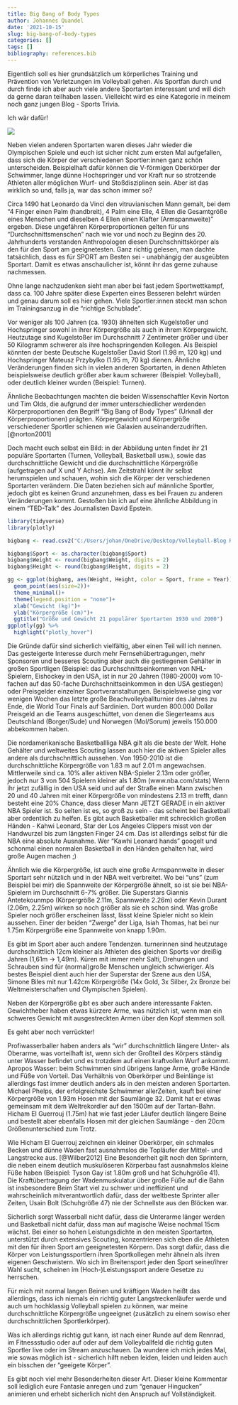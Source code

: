 ```yaml
---
title: Big Bang of Body Types
author: Johannes Quandel
date: '2021-10-15'
slug: big-bang-of-body-types
categories: []
tags: []
bibliography: references.bib
---
```


Eigentlich soll es hier grundsätzlich um körperliches Training und Prävention von Verletzungen im Volleyball gehen. Als Sportfan durch und durch finde ich aber auch viele andere Sportarten interessant und will dich da gerne daran teilhaben lassen. Vielleicht wird es eine Kategorie in meinem noch ganz jungen Blog - Sports Trivia.

Ich wär dafür!

![](C:/Users/johan/OneDrive/Desktop/Volleyball-Blog%20R/theBlock/content/post/2021-10-15-big-bang-of-body-types/bigbangbild.png)

Neben vielen anderen Sportarten waren dieses Jahr wieder die Olympischen Spiele und euch ist sicher nicht zum ersten Mal aufgefallen, dass sich die Körper der verschiedenen Sportler:innen ganz schön unterscheiden. Beispielhaft dafür können die V-förmigen Oberkörper der Schwimmer, lange dünne Hochspringer und vor Kraft nur so strotzende Athleten aller möglichen Wurf- und Stoßdisziplinen sein. Aber ist das wirklich so und, falls ja, war das schon immer so?

Circa 1490 hat Leonardo da Vinci den vitruvianischen Mann gemalt, bei dem "4 Finger einen Palm (handbreit), 4 Palm eine Elle, 4 Ellen die Gesamtgröße eines Menschen und dieselben 4 Ellen einen Klafter (Armspannweite)" ergeben. Diese ungefähren Körperproportionen gelten für uns "Durchschnittsmenschen" nach wie vor und noch zu Beginn des 20. Jahrhunderts verstanden Anthropologen diesen Durchschnittskörper als den für den Sport am geeignetesten. Ganz richtig gelesen, man dachte tatsächlich, dass es für SPORT am Besten sei - unabhängig der ausgeübten Sportart. Damit es etwas anschaulicher ist, könnt ihr das gerne zuhause nachmessen.

Ohne lange nachzudenken sieht man aber bei fast jedem Sportwettkampf, dass ca. 100 Jahre später diese Experten eines Besseren belehrt würden und genau darum soll es hier gehen. Viele Sportler:innen steckt man schon im Trainingsanzug in die "richtige Schublade".

Vor weniger als 100 Jahren (ca. 1930) ähnelten sich Kugelstoßer und Hochspringer sowohl in ihrer Körpergröße als auch in ihrem Körpergewicht. Heutzutage sind Kugelstoßer im Durchschnitt 7 Zentimeter größer und über 50 Kilogramm schwerer als ihre hochspringenden Kollegen. Als Beispiel könnten der beste Deutsche Kugelstoßer David Storl (1.98 m, 120 kg) und Hochspringer Mateusz Przybylko (1.95 m, 70 kg) dienen. Ähnliche Veränderungen finden sich in vielen anderen Sportarten, in denen Athleten beispielsweise deutlich größer aber kaum schwerer (Beispiel: Volleyball), oder deutlich kleiner wurden (Beispiel: Turnen).

Ähnliche Beobachtungen machten die beiden Wissenschaftler Kevin Norton und Tim Olds, die aufgrund der immer unterschiedlicher werdenden Körperproportionen den Begriff "Big Bang of Body Types" (Urknall der Körperproportionen) prägten. Körpergewicht und Körpergröße verschiedener Sportler schienen wie Galaxien auseinanderzudriften. [@norton2001]

Doch macht euch selbst ein Bild: in der Abbildung unten findet ihr 21 populäre Sportarten (Turnen, Volleyball, Basketball usw.), sowie das durchschnittliche Gewicht und die durchschnittliche Körpergröße (aufgetragen auf X und Y Achse). Am Zeitstrahl könnt ihr selbst herumspielen und schauen, wohin sich die Körper der verschiedenen Sportarten verändern. Die Daten beziehen sich auf männliche Sportler, jedoch gibt es keinen Grund anzunehmen, dass es bei Frauen zu anderen Veränderungen kommt. Gestoßen bin ich auf eine ähnliche Abbildung in einem "TED-Talk" des Journalisten David Epstein.

```r
library(tidyverse)
library(plotly)

bigbang <- read.csv2("C:/Users/johan/OneDrive/Desktop/Volleyball-Blog R/theBlock/content/post/2021-10-15-big-bang-of-body-types/bigbang.csv")

bigbang$Sport <- as.character(bigbang$Sport)
bigbang$Weight <- round(bigbang$Weight, digits = 2)
bigbang$Height <- round(bigbang$Height, digits = 2)

gg <- ggplot(bigbang, aes(Weight, Height, color = Sport, frame = Year)) +
  geom_point(aes(size=2))+
  theme_minimal()+
  theme(legend.position = "none")+
  xlab("Gewicht (kg)")+
  ylab("Körpergröße (cm)")+
  ggtitle("Größe und Gewicht 21 populärer Sportarten 1930 und 2000")
ggplotly(gg) %>% 
  highlight("plotly_hover")
```

Die Gründe dafür sind sicherlich vielfältig, aber einen Teil will ich nennen. Das gesteigerte Interesse durch mehr Fernsehübertragungen, mehr Sponsoren und besseres Scouting aber auch die gestiegenen Gehälter in großen Sportligen (Beispiel: das Durchschnittseinkommen von NHL-Spielern, Eishockey in den USA, ist in nur 20 Jahren (1980-2000) vom 10-fachen auf das 50-fache Durchschnittseinkommen in den USA gestiegen) oder Preisgelder einzelner Sportveranstaltungen. Beispielsweise ging vor wenigen Wochen das letzte große Beachvolleyballturnier des Jahres zu Ende, die World Tour Finals auf Sardinien. Dort wurden 800.000 Dollar Preisgeld an die Teams ausgeschüttet, von denen die Siegerteams aus Deutschland (Borger/Sude) und Norwegen (Mol/Sorum) jeweils 150.000 abbekommen haben.

Die nordamerikanische Basketballliga NBA gilt als die beste der Welt. Hohe Gehälter und weltweites Scouting lassen auch hier die aktiven Spieler alles andere als durchschnittlich aussehen. Von 1950-2010 ist die durchschnittliche Körpergröße von 1.83 m auf 2.01 m angewachsen. Mittlerweile sind ca. 10% aller aktiven NBA-Spieler 2.13m oder größer, jedoch nur 3 von 504 Spielern kleiner als 1.80m (www.nba.com/stats) Wenn ihr jetzt zufällig in den USA seid und auf der Straße einen Mann zwischen 20 und 40 Jahren mit einer Körpergröße von mindestens 2.13 m trefft, dann besteht eine 20% Chance, dass dieser Mann JETZT GERADE in ein aktiver NBA Spieler ist. So selten ist es, so groß zu sein - das scheint bei Basketball aber ordentlich zu helfen. Es gibt auch Basketballer mit schrecklich großen Händen - Kahwi Leonard, Star der Los Angeles Clippers misst von der Handwurzel bis zum längsten Finger 24 cm. Das ist allerdings selbst für die NBA eine absolute Ausnahme. Wer "Kawhi Leonard hands" googelt und schonmal einen normalen Basketball in den Händen gehalten hat, wird große Augen machen ;)

Ähnlich wie die Körpergröße, ist auch eine große Armspannweite in dieser Sportart sehr nützlich und in der NBA weit verbreitet. Wo bei "uns" (zum Beispiel bei mir) die Spannweite der Körpergröße ähnelt, so ist sie bei NBA-Spielern im Durchschnitt 6-7% größer. Die Superstars Giannis Antetekounmpo (Körpergröße 2.11m, Spannweite 2.26m) oder Kevin Durant (2.06m, 2.25m) wirken so noch größer als sie eh schon sind. Was große Spieler noch größer erscheinen lässt, lässt kleine Spieler nicht so klein aussehen. Einer der beiden "Zwerge" der Liga, Isiah Thomas, hat bei nur 1.75m Körpergröße eine Spannweite von knapp 1.90m.

Es gibt im Sport aber auch andere Tendenzen. turnerinnen sind heutzutage durchschnittlich 12cm kleiner als Athleten des gleichen Sports vor dreißig Jahren (1,61m → 1,49m). Küren mit immer mehr Salti, Drehungen und Schrauben sind für (normal)große Menschen ungleich schwieriger. Als bestes Beispiel dient auch hier der Superstar der Szene aus den USA, Simone Biles mit nur 1.42cm Körpergröße (14x Gold, 3x Silber, 2x Bronze bei Weltmeisterschaften und Olympischen Spielen).

Neben der Körpergröße gibt es aber auch andere interessante Fakten. Gewichtheber haben etwas kürzere Arme, was nützlich ist, wenn man ein schweres Gewicht mit ausgestreckten Armen über den Kopf stemmen soll.

Es geht aber noch verrückter!

Profiwasserballer haben anders als "wir" durchschnittlich längere Unter- als Oberarme, was vorteilhaft ist, wenn sich der Großteil des Körpers ständig unter Wasser befindet und es trotzdem auf einen kraftvollen Wurf ankommt. Apropos Wasser: beim Schwimmen sind übrigens lange Arme, große Hände und Füße von Vorteil. Das Verhältnis von Oberkörper und Beinlänge ist allerdings fast immer deutlich anders als in den meisten anderen Sportarten. Michael Phelps, der erfolgreichste Schwimmer allerZeiten, kauft bei einer Körpergröße von 1.93m Hosen mit der Saumlänge 32. Damit hat er etwas gemeinsam mit dem Weltrekordler auf den 1500m auf der Tartan-Bahn. Hicham El Guerrouj (1.75m) hat wie fast jeder Läufer deutlich längere Beine und bestellt aber ebenfalls Hosen mit der gleichen Saumlänge - den 20cm Größenunterschied zum Trotz.

Wie Hicham El Guerrouj zeichnen ein kleiner Oberkörper, ein schmales Becken und dünne Waden fast ausnahmslos die Topläufer der Mittel- und Langstrecke aus. [@Wilber2012] Eine Besonderheit gilt noch den Sprintern, die neben einem deutlich muskulöseren Körperbau fast ausnahmslos kleine Füße haben (Beispiel: Tyson Gay ist 1.80m groß und hat Schuhgröße 41). Die Kraftübertragung der Wadenmuskulatur über große Füße auf die Bahn ist insbesondere Beim Start viel zu schwer und ineffizient und wahrscheinlich mitverantwortlich dafür, dass der weltbeste Sprinter aller Zeiten, Usain Bolt (Schuhgröße 47) nie der Schnellste aus den Blöcken war.

Sicherlich sorgt Wasserball nicht dafür, dass die Unterarme länger werden und Basketball nicht dafür, dass man auf magische Weise nochmal 15cm wächst. Bei einer so hohen Leistungsdichte in den meisten Sportarten, unterstützt durch extensives Scouting, konzentrieren sich eben die Athleten mit den für ihren Sport am geeignetesten Körpern. Das sorgt dafür, dass die Körper von Leistungssportlern ihren Sportkollegen mehr ähneln als ihren eigenen Geschwistern. Wo sich im Breitensport jeder den Sport seiner/ihrer Wahl sucht, scheinen im (Hoch-)Leistungssport andere Gesetze zu herrschen.

Für mich mit normal langen Beinen und kräftigen Waden heißt das allerdings, dass ich niemals ein richtig guter Langstreckenläufer werde und auch um hochklassig Volleyball spielen zu können, war meine durchschnittliche Körpergröße ungeeignet (zusätzlich zu einem sowiso eher durchschnittlichen Sportlerkörper).

Was ich allerdings richtig gut kann, ist nach einer Runde auf dem Rennrad, im Fitnessstudio oder auf oder auf dem Volleyballfeld die richtig guten Sportler live oder im Stream anzuschauen. Da wundere ich mich jedes Mal, wie sowas möglich ist - sicherlich hilft neben leiden, leiden und leiden auch ein bisschen der "geeigete Körper".

Es gibt noch viel mehr Besonderheiten dieser Art. Dieser kleine Kommentar soll lediglich eure Fantasie anregen und zum "genauer Hingucken" animieren und erhebt sicherlich nicht den Anspruch auf Vollständigkeit.
